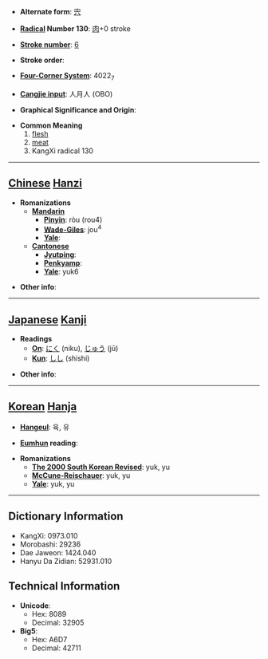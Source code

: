 * '''Alternate form''': [[宍]]

* '''[[Wiktionary:Chinese radical index| Radical]] Number 130''': [[Wiktionary:Chinese radical index 肉|肉]]+0 stroke

* '''[[Wiktionary:Chinese total strokes index|Stroke number]]''': [[Wiktionary:Chinese total strokes index 6|6]]

* '''Stroke order''': 

* '''[[Wiktionary:Chinese four corner index|Four-Corner System]]''': 4022<sub>7</sub>

* '''[[Wiktionary:Chinese Cangjie index|Cangjie input]]''': 人月人 (OBO)

* '''Graphical Significance and Origin''': 

* '''Common Meaning'''
*#[[flesh]]
*# [[meat]]
*# KangXi radical 130


----

== [[Chinese]] [[Hanzi]] ==

* '''Romanizations'''
** '''[[Mandarin]]'''
*** '''[[Pinyin]]''': ròu (rou4)
*** '''[[Wade-Giles]]''': jou<sup>4</sup>
*** '''[[Yale]]''': 
** '''[[Cantonese]]'''
*** '''[[Jyutping]]''':
*** '''[[Penkyamp]]''': 
*** '''[[Yale]]''': yuk6

* '''Other info''': 

----

== [[Japanese]] [[Kanji]] ==

* '''Readings'''
** '''[[On]]''': [[にく]] (niku), [[じゅう]] (jū)
** '''[[Kun]]''': [[しし]] (shishi)

* '''Other info''':  

----

== [[Korean]] [[Hanja]] ==

* '''[[Hangeul]]''': 육, 유

* '''[[Eumhun]] reading''': 

* '''Romanizations'''
** '''[[The 2000 South Korean Revised Romanization|The 2000 South Korean Revised]]''': yuk, yu
** '''[[McCune-Reischauer]]''': yuk, yu
** '''[[Yale]]''': yuk, yu

----

== Dictionary Information ==

* KangXi: 0973.010
* Morobashi: 29236
* Dae Jaweon: 1424.040
* Hanyu Da Zidian: 52931.010

== Technical Information ==

* '''Unicode''':
** Hex: 8089
** Decimal: 32905
* '''Big5''':
** Hex: A6D7
** Decimal: 42711